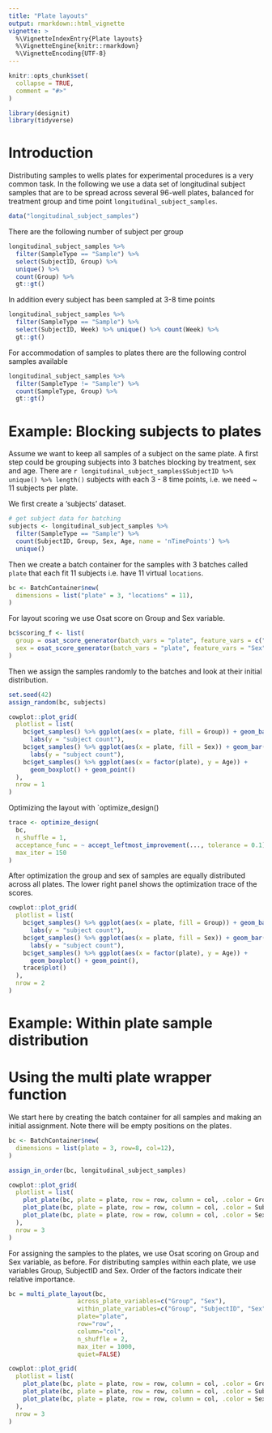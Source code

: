 ```yaml
---
title: "Plate layouts"
output: rmarkdown::html_vignette
vignette: >
  %\VignetteIndexEntry{Plate layouts}
  %\VignetteEngine{knitr::rmarkdown}
  %\VignetteEncoding{UTF-8}
---
```


```r
knitr::opts_chunk$set(
  collapse = TRUE,
  comment = "#>"
)
```

```r
library(designit)
library(tidyverse)
```

# Introduction

Distributing samples to wells plates for experimental procedures is a very
common task. In the following we use a data set of longitudinal subject samples
that are to be spread across several 96-well plates, balanced for 
treatment group and time point `longitudinal_subject_samples`.

```r
data("longitudinal_subject_samples")
```

There are the following number of subject per group

```r
longitudinal_subject_samples %>% 
  filter(SampleType == "Sample") %>% 
  select(SubjectID, Group) %>% 
  unique() %>% 
  count(Group) %>% 
  gt::gt()
```


In addition every subject has been sampled at 3-8 time points

```r
longitudinal_subject_samples %>% 
  filter(SampleType == "Sample") %>% 
  select(SubjectID, Week) %>% unique() %>% count(Week) %>% 
  gt::gt()
```

For accommodation of samples to plates there are the following control samples available

```r
longitudinal_subject_samples %>% 
  filter(SampleType != "Sample") %>% 
  count(SampleType, Group) %>% 
  gt::gt()
```

# Example: Blocking subjects to plates

Assume we want to keep all samples of a subject on the same plate. 
A first step could be grouping subjects into 3 batches blocking by 
treatment, sex and age. 
There are `r longitudinal_subject_samples$SubjectID %>% unique() %>% length()` 
subjects with each 3 - 8 time points, i.e. we need ~ 11 subjects per plate.

We first create a 'subjects' dataset.

```r
# get subject data for batching
subjects <- longitudinal_subject_samples %>%
  filter(SampleType == "Sample") %>% 
  count(SubjectID, Group, Sex, Age, name = 'nTimePoints') %>% 
  unique()
```

Then we create a batch container for the samples with 3 batches called `plate`
that each fit 11 subjects i.e. have 11 virtual `locations`.

```r
bc <- BatchContainer$new(
  dimensions = list("plate" = 3, "locations" = 11),
)
```

For layout scoring we use Osat score on Group and Sex variable.

```r
bc$scoring_f <- list(
  group = osat_score_generator(batch_vars = "plate", feature_vars = c("Group")),
  sex = osat_score_generator(batch_vars = "plate", feature_vars = "Sex")
)
```

Then we assign the samples randomly to the batches and look at their initial 
distribution.

```r
set.seed(42)
assign_random(bc, subjects)
```

```r
cowplot::plot_grid(
  plotlist = list(
    bc$get_samples() %>% ggplot(aes(x = plate, fill = Group)) + geom_bar() + 
      labs(y = "subject count"),
    bc$get_samples() %>% ggplot(aes(x = plate, fill = Sex)) + geom_bar() +
      labs(y = "subject count"),
    bc$get_samples() %>% ggplot(aes(x = factor(plate), y = Age)) + 
      geom_boxplot() + geom_point()
  ),
  nrow = 1
)
```
Optimizing the layout with `optimize_design()

```r
trace <- optimize_design(
  bc,
  n_shuffle = 1,
  acceptance_func = ~ accept_leftmost_improvement(..., tolerance = 0.1),
  max_iter = 150
)
```
After optimization the group and sex of samples are equally distributed across
all plates. The lower right panel shows the optimization trace of the scores.

```r
cowplot::plot_grid(
  plotlist = list(
    bc$get_samples() %>% ggplot(aes(x = plate, fill = Group)) + geom_bar() + 
      labs(y = "subject count"),
    bc$get_samples() %>% ggplot(aes(x = plate, fill = Sex)) + geom_bar() +
      labs(y = "subject count"),
    bc$get_samples() %>% ggplot(aes(x = factor(plate), y = Age)) + 
      geom_boxplot() + geom_point(),
    trace$plot()
  ),
  nrow = 2
)
```

# Example: Within plate sample distribution 


# Using the multi plate wrapper function

We start here by creating the batch container for all samples and making an initial assignment.
Note there will be empty positions on the plates.

```r
bc <- BatchContainer$new(
  dimensions = list(plate = 3, row=8, col=12),
)

assign_in_order(bc, longitudinal_subject_samples)

```

```r
cowplot::plot_grid(
  plotlist = list(
    plot_plate(bc, plate = plate, row = row, column = col, .color = Group, title = "Initial layout by Group"),
    plot_plate(bc, plate = plate, row = row, column = col, .color = SubjectID, title = "Initial layout by SubjectID"),
    plot_plate(bc, plate = plate, row = row, column = col, .color = Sex, title = "Initial layout by Sex")
  ),
  nrow = 3
)
```

For assigning the samples to the plates, we use Osat scoring on Group and Sex variable, as before.
For distributing samples within each plate, we use variables Group, SubjectID and Sex.
Order of the factors indicate their relative importance.

```r

bc = multi_plate_layout(bc,
                   across_plate_variables=c("Group", "Sex"),
                   within_plate_variables=c("Group", "SubjectID", "Sex"),
                   plate="plate",
                   row="row",
                   column="col",
                   n_shuffle = 2,
                   max_iter = 1000,
                   quiet=FALSE)

```

```r
cowplot::plot_grid(
  plotlist = list(
    plot_plate(bc, plate = plate, row = row, column = col, .color = Group, title = "Final layout by Group"),
    plot_plate(bc, plate = plate, row = row, column = col, .color = SubjectID, title = "Final layout by SubjectID"),
    plot_plate(bc, plate = plate, row = row, column = col, .color = Sex, title = "Final layout by Sex")
  ),
  nrow = 3
)
```

